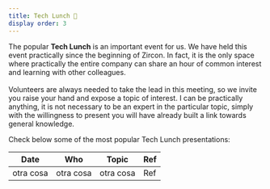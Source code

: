 ```yaml
---
title: Tech Lunch 🥪
display order: 3
---
```


<p>
    The popular <b>Tech Lunch</b> is an important event for us. We have held this event practically since the beginning of Zircon. In fact, it is the only space where practically the entire company can share an hour of common interest and learning with other colleagues.
    <br />
    <br />
    Volunteers are always needed to take the lead in this meeting, so we invite you raise your hand and expose a topic of interest. I can be practically anything, it is not necessary to be an expert in the particular topic, simply with the willingness to present
    you will have already built a link towards general knowledge.
</p>
<p>
    Check below some of the most popular Tech Lunch presentations:
</p>

<table>
    <thead>
        <th>Date</th>
        <th>Who</th>
        <th>Topic</th>
        <th>Ref</th>
    </thead>
    <tbody>
        <td>otra cosa</td>
        <td>otra cosa</td>
        <td>otra cosa</td>
        <td>Ref</td>
    </tbody>
</table>